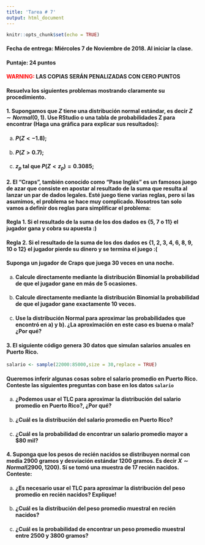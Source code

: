 ```yaml
---
title: 'Tarea # 7'
output: html_document
---
```


```r
knitr::opts_chunk$set(echo = TRUE)
```

#### **Fecha de entrega:** Miércoles 7 de Noviembre de 2018. Al iniciar la clase.

#### **Puntaje: 24 puntos** 

####  <span style="color:red">**WARNING**:</span> **LAS COPIAS SERÁN PENALIZADAS CON CERO PUNTOS**

#### Resuelva los siguientes problemas mostrando claramente su procedimiento.

#### **1.** Supongamos que $Z$ tiene una distribución normal estándar, es decir $Z \sim Normal(0,1)$. Use RStudio o una tabla de probabilidades Z para encontrar (Haga una gráfica para explicar sus resultados): 

a)  #### $P(Z < -1.8)$;
b)  #### $P(Z > 0.7)$;
c)  #### $z_p$ tal que $P(Z < z_p)=0.3085$;

####  **2.** El “Craps”, también conocido como  “Pase Inglés” es un famosos juego de azar que consiste en apostar al resultado de la suma que resulta al lanzar un par de dados legales. Esté juego tiene varias reglas, pero si las asumimos, el problema se hace muy complicado. Nosotros tan solo vamos a definir dos reglas para simplificar el problema:

#### Regla 1.  Si el resultado de la suma de los dos dados es {5, 7 o 11} el jugador gana y cobra su apuesta  :)

#### Regla 2. Si el resultado de la suma de los dos dados es {1, 2, 3, 4, 6, 8, 9, 10 o 12} el jugador pierde su dinero y se termina el juego  :(

#### Suponga un jugador de Craps que juega 30 veces en una noche.

a)  ####  Calcule directamente mediante la distribución Binomial la probabilidad de que el jugador gane en más de 5 ocasiones.

b)  ####  Calcule directamente mediante la distribución Binomial la probabilidad de que el jugador gane exactamente 10 veces.

c) ####  Use la distribución Normal para aproximar las probabilidades que encontró en a) y b). ¿La aproximación en este caso es buena o mala? ¿Por qué?


#### **3.** El siguiente código genera 30 datos que simulan salarios anuales en Puerto Rico.

```r
salario <- sample(22000:85000,size = 30,replace = TRUE)
```

#### Queremos inferir algunas cosas sobre el salario promedio en Puerto Rico. Conteste las siguientes preguntas con base en los datos `salario`

a) #### ¿Podemos usar el **TLC** para aproximar la distribución del salario promedio en Puerto Rico?, ¿Por qué?

b) #### ¿Cuál es la distribución del salario promedio en Puerto Rico?

c) #### ¿Cuál es la probabilidad de encontrar un salario promedio mayor a $\$ 80$ mil?


#### **4.** Suponga que los pesos de recién nacidos se distribuyen normal con media 2900 gramos y desviación estándar 1200 gramos. Es decir $X \sim Normal(2900, 1200)$. Sí se tomó una muestra de 17 recién nacidos. Conteste:

a)  #### ¿Es necesario usar el **TLC** para aproximar la distribución del peso promedio en recién nacidos? Explique!

b)  #### ¿Cuál es la distribución del peso promedio muestral en recién nacidos?


c)  #### ¿Cuál es la probabilidad de encontrar un peso promedio muestral entre 2500 y 3800 gramos?



